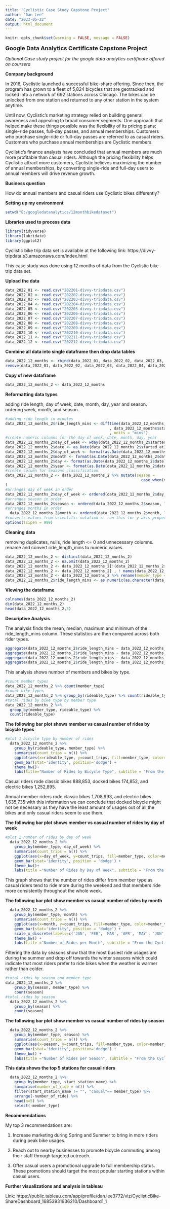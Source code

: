 ```yaml
---
title: "Cyclistic Case Study Capstone Project"
author: "Dan Lee"
date: "2023-05-22"
output: html_document
---
```

```r
knitr::opts_chunk$set(warning = FALSE, message = FALSE) 
```

<font size="4">**Google Data Analytics Certificate Capstone Project**</font> 

*Optional Case study project for the google data analytics certificate offered on coursera*

**Company background**

In 2016, Cyclistic launched a successful bike-share offering. Since then, the program has grown to a fleet of 5,824 bicycles that
are geotracked and locked into a network of 692 stations across Chicago. The bikes can be unlocked from one station and
returned to any other station in the system anytime.

Until now, Cyclistic’s marketing strategy relied on building general awareness and appealing to broad consumer segments.
One approach that helped make these things possible was the flexibility of its pricing plans: single-ride passes, full-day passes,
and annual memberships. Customers who purchase single-ride or full-day passes are referred to as casual riders. Customers
who purchase annual memberships are Cyclistic members.

Cyclistic’s finance analysts have concluded that annual members are much more profitable than casual riders. Although the
pricing flexibility helps Cyclistic attract more customers, Cyclistic believes maximizing the number of annual memberships, by converting single-ride and full-day users to annual members will drive revenue growth.

**Business question**

How do annual members and casual riders use Cyclistic bikes differently?

**Setting up my environment**
```r
setwd("E:/googledatanalytics/12monthbikedataset")
```
**Libraries used to process data**
```r
library(tidyverse)
library(lubridate)
library(ggplot2)
```
Cyclistic bike trip data set is available at the following link: https://divvy-tripdata.s3.amazonaws.com/index.html

This case study was done using 12 months of data from the Cyclistic bike trip data set.

**Upload the data**
```r
data_2022_01 <- read.csv("202201-divvy-tripdata.csv")
data_2022_02 <- read.csv("202202-divvy-tripdata.csv")
data_2022_03 <- read.csv("202203-divvy-tripdata.csv")
data_2022_04 <- read.csv("202204-divvy-tripdata.csv")
data_2022_05 <- read.csv("202205-divvy-tripdata.csv")
data_2022_06 <- read.csv("202206-divvy-tripdata.csv")
data_2022_07 <- read.csv("202207-divvy-tripdata.csv")
data_2022_08 <- read.csv("202208-divvy-tripdata.csv")
data_2022_09 <- read.csv("202209-divvy-tripdata.csv")
data_2022_10 <- read.csv("202210-divvy-tripdata.csv")
data_2022_11 <- read.csv("202211-divvy-tripdata.csv")
data_2022_12 <- read.csv("202212-divvy-tripdata.csv")
```
**Combine all data into single dataframe then drop data tables**
```r
data_2022_12_months <- rbind(data_2022_01, data_2022_02, data_2022_03, data_2022_04, data_2022_05, data_2022_06, data_2022_07, data_2022_08, data_2022_09, data_2022_10, data_2022_11, data_2022_12)
remove(data_2022_01, data_2022_02, data_2022_03, data_2022_04, data_2022_05, data_2022_06, data_2022_07, data_2022_08, data_2022_09, data_2022_10, data_2022_11, data_2022_12)
```
**Copy of new dataframe**
```r
data_2022_12_months_2 <- data_2022_12_months
```
**Reformatting data types**

adding ride length, day of week, date, month, day, year and season. 
ordering week, month, and season.
```r
#adding ride length in minutes
data_2022_12_months_2$ride_length_mins <- difftime(data_2022_12_months_2$ended_at
                                              , data_2022_12_months$started_at
                                              , units = "mins")
#create numeric columns for the day of week, date, month, day, year
data_2022_12_months_2$day_of_week <- wday(data_2022_12_months_2$started_at)
data_2022_12_months_2$date <- as.Date(data_2022_12_months_2$started_at)
data_2022_12_months_2$day_of_week <- format(as.Date(data_2022_12_months_2$date), "%A")
data_2022_12_months_2$month <- format(as.Date(data_2022_12_months_2$date), "%m") 
data_2022_12_months_2$day <- format(as.Date(data_2022_12_months_2$date), "%d")
data_2022_12_months_2$year <- format(as.Date(data_2022_12_months_2$date), "%Y")
#create column for seasons classification
data_2022_12_months_2 <- data_2022_12_months_2 %>% mutate(season = 
                                                            case_when(month == "03" ~ "Spring",month == "04" ~ "Spring",month == "05" ~ "Spring",month == "06" ~ "Summer",month == "07" ~ "Summer",month == "08" ~ "Summer",month == "09" ~ "Fall",month == "10" ~ "Fall",month == "11" ~ "Fall",month == "12" ~ "Winter",month == "01" ~ "Winter",month == "02" ~ "Winter")
)
#arranges day of week in order
data_2022_12_months_2$day_of_week <- ordered(data_2022_12_months_2$day_of_week, levels=c("Monday","Tuesday","Wednesday","Thursday","Friday","Saturday","Sunday"))
#arranges season in order
data_2022_12_months_2$season <- ordered(data_2022_12_months_2$season, levels=c("Spring", "Summer", "Fall", "Winter"))
#arranges months in order
  data_2022_12_months_2$month <- ordered(data_2022_12_months_2$month, levels=c("01", "02", "03", "04", "05", "06", "07","08","09","10","11","12"))
#converts values from scientific notation <- run this for y axis proper formatting
options(scipen = 999)
```
**Cleaning data**
  
removing duplicates, nulls, ride length <= 0 and unnecessary columns.
rename and convert ride_length_mins to numeric values.
```r
data_2022_12_months_2 <- distinct(data_2022_12_months_2)
data_2022_12_months_2 <- na.omit(data_2022_12_months_2)
data_2022_12_months_2 <- data_2022_12_months_2[!(data_2022_12_months_2$ride_length_mins <=0),]
data_2022_12_months_2 <- data_2022_12_months_2[ , ! names(data_2022_12_months_2) %in% c("ride_id", "start_station_id", "end_station_id", "start_lat", "start_lng", "end_lat", "end_lng")]
data_2022_12_months_2 <- data_2022_12_months_2 %>% rename(member_type = member_casual)
data_2022_12_months_2$ride_length_mins <- as.numeric(as.character(data_2022_12_months_2$ride_length_mins))
```
**Viewing the dataframe**
```r
colnames(data_2022_12_months_2)
dim(data_2022_12_months_2)
head(data_2022_12_months_2,5)
```
**Descriptive Analysis**
  
The analysis finds the mean, median, maximum and minimum of the ride_length_mins column. These statistics are then compared across both rider types.
```r
aggregate(data_2022_12_months_2$ride_length_mins ~ data_2022_12_months_2$member_type, FUN = mean)
aggregate(data_2022_12_months_2$ride_length_mins ~ data_2022_12_months_2$member_type, FUN = median)
aggregate(data_2022_12_months_2$ride_length_mins ~ data_2022_12_months_2$member_type, FUN = min)
aggregate(data_2022_12_months_2$ride_length_mins ~ data_2022_12_months_2$member_type, FUN = max)
```
This analysis shows number of members and bikes by type.
```r
#count member types
data_2022_12_months_2 %>% count(member_type)
#count bike types
data_2022_12_months_2 %>% group_by(rideable_type) %>% count(rideable_type)
#total rides by bike type by member type
data_2022_12_months_2 %>%
  group_by(member_type, rideable_type) %>% 
  count(rideable_type)
```
**The following bar plot shows member vs casual number of rides by bicycle types**
```r
#plot 1 bicycle type by number of rides
  data_2022_12_months_2 %>%
    group_by(rideable_type, member_type) %>%
    summarise(count_trips = n()) %>%  
    ggplot(aes(x=rideable_type, y=count_trips, fill=member_type, color=member_type)) +
    geom_bar(stat='identity', position='dodge') +
    theme_bw()+
    labs(title="Number of Rides by Bicycle Type", subtitle = "From the Cyclistic Bike Trips data set", x="Bicycle   Type", y="Number of Rides")
```

Casual riders rode classic bikes 888,853, docked bikes 174,852, and electric bikes 1,252,895.

Annual member riders rode classic bikes 1,708,993, and electric bikes 1,635,735 with this information we can conclude that docked bicycle might not be necessary as they have the least amount of usages out of all the bikes and only casual riders seem to use them.

**The following bar plot shows member vs casual number of rides by day of week**
```r
#plot 2 number of rides by day of week  
  data_2022_12_months_2 %>% 
    group_by(member_type, day_of_week) %>%
    summarise(count_trips = n()) %>%  
    ggplot(aes(x=day_of_week, y=count_trips, fill=member_type, color=member_type)) +
    geom_bar(stat='identity', position = 'dodge') +
    theme_bw()+
    labs(title ="Number of Rides by Day of Week", subtitle = "From the Cyclistic Bike Trips data set", x = "Day of Week", y = "Number of Rides")
```

This graph shows that the number of rides differ from member type as casual riders tend to ride more during the weekend and that members ride more consistently throughout the whole week.

**The following bar plot show member vs casual number of rides by month**
```r
  data_2022_12_months_2 %>%
    group_by(member_type, month) %>%
    summarise(count_trips = n()) %>%  
    ggplot(aes(x=month, y=count_trips, fill=member_type, color=member_type)) +
    geom_bar(stat='identity', position = 'dodge') +
    scale_x_discrete(labels=c('JAN', 'FEB', 'MAR', 'APR', 'MAY', 'JUN', 'JUL', 'AUG', 'SEP', 'OCT', 'NOV', 'DEC')) +
    theme_bw() +
    labs(title ="Number of Rides per Month", subtitle = "From the Cyclistic Bike Trips data set", x = "Month", y = "Number of Rides")
```

Filtering the data by seasons show that the most busiest ride usages are during the summer and drop off towards the winter seasons which could indicate that most riders prefer to ride bikes when the weather is warmer rather than colder.

```r
#total rides by season and member type
data_2022_12_months_2 %>%
    group_by(season, member_type) %>% 
    count(season)
#total rides by season
  data_2022_12_months_2 %>%
    group_by(season) %>% 
    count(season)
```
**The following bar plot show member vs casual number of rides by season**
```r
  data_2022_12_months_2 %>%
    group_by(member_type, season) %>% 
    summarise(count_trips = n()) %>% 
    ggplot(aes(x=season, y=count_trips, fill=member_type, color=member_type)) +
    geom_bar(stat='identity', position='dodge') +
    theme_bw() +
    labs(title ="Number of Rides per Season", subtitle = "From the Cyclistic Bike Trips data set", x = "Seasons", y = "Number of Rides")
```

**This data shows the top 5 stations for casual riders**
```r
  data_2022_12_months_2 %>%
    group_by(member_type, start_station_name) %>%
    summarise(number_of_ride = n()) %>%
    filter(start_station_name != "", "casual"== member_type) %>%
    arrange(-number_of_ride) %>%
    head(n=5) %>%
    select(-member_type)
```

**Recommendations**

My top 3 recommendations are:

1. Increase marketing during Spring and Summer to bring in more riders during peak bike usages.

2. Reach out to nearby businesses to promote bicycle commuting among their staff through targeted outreach.

3. Offer casual users a promotional upgrade to full membership status. These promotions should target the most popular starting stations within casual users.

**Further visualizations and analysis in tableau**

Link: https://public.tableau.com/app/profile/dan.lee3772/viz/CyclisticBike-ShareDashboard_16853931936210/Dashboard1_1
 















